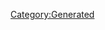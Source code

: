 {{Database/Music/MusicInfo
 |ID=67
 |Cov=65
 |Cd=3
 |Nam=65
 |Div=65
 |Ma=3
 |SerieId=3
 |SerieLogoId=3
 |WavId=65
 |VariationId=0
 |Dsc=65
 |Strt=10
 |ValkyrieBattle=1
 |ValkyrieIntro=1
 |ValkyrieIntroSky=1
 |DivaSolo=1
 |DivaMulti=1
 |Exp=3
}}
[[Category:Generated]]
